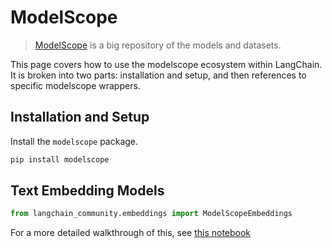 # ModelScope

> [ModelScope](https://www.modelscope.cn/home) is a big repository of the models and datasets.

This page covers how to use the modelscope ecosystem within LangChain.
It is broken into two parts: installation and setup, and then references to specific modelscope wrappers.

## Installation and Setup

Install the `modelscope` package.

```bash
pip install modelscope
```

## Text Embedding Models

```python
from langchain_community.embeddings import ModelScopeEmbeddings
```

For a more detailed walkthrough of this, see [this notebook](/docs/integrations/text_embedding/modelscope_hub)

